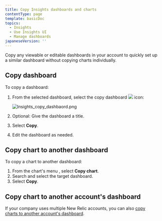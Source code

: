 ```yaml
---
title: Copy Insights dashboards and charts
contentType: page
template: basicDoc
topics:
  - Insights
  - Use Insights UI
  - Manage dashboards
japaneseVersion: ''
---
```


Copy any viewable or editable dashboards in your account to quickly set up a similar dashboard without copying charts individually.

## Copy dashboard

To copy a dashboard:

1. From the selected dashboard, select the copy dashboard ![](./images/insights-copy-dashboard-button.jpg) icon:

   ![Insights_copy_dashbaord.png](./images/Insights_copy_dashbaord.png "Insights_copy_dashbaord.png")
2. Optional: Give the dashboard a title.
3. Select **Copy**.
4. Edit the dashboard as needed.

## Copy chart to another dashboard

To copy a chart to another dashboard:

1. From the chart's menu <Icon name="fe-more-horizontal"/>
   , select **Copy chart**.
2. Search and select the target dashboard.
3. Select **Copy**.

## Copy chart to another account's dashboard

If your company uses multiple New Relic accounts, you can also [copy charts to another account's dashboard](/docs/insights/use-insights-ui/manage-dashboards/copy-chart-another-insights-accounts-dashboard).
